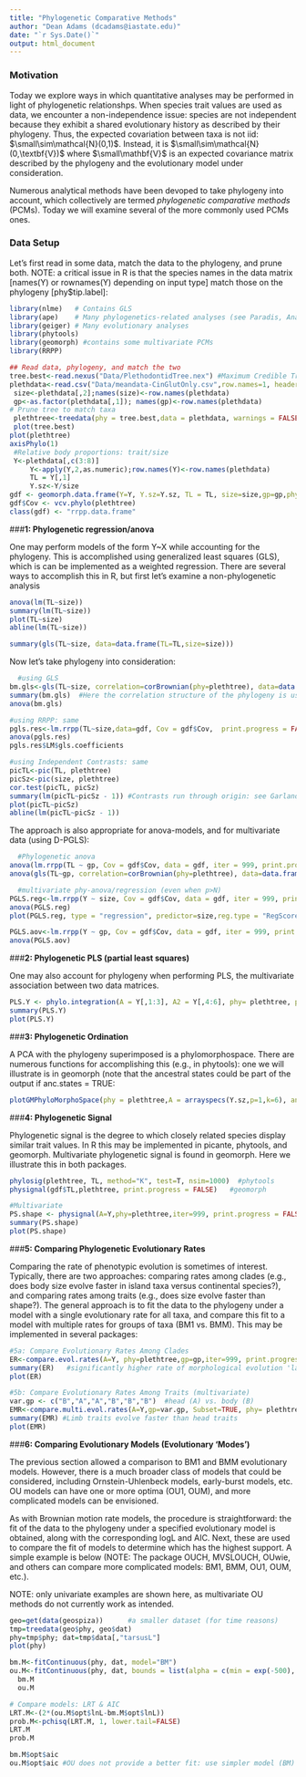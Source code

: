 ---
title: "Phylogenetic Comparative Methods"
author: "Dean Adams (dcadams@iastate.edu)"
date: "`r Sys.Date()`"
output: html_document
---

### **Motivation**
Today we explore ways in which quantitative analyses may be performed in light of phylogenetic relationshps. When species trait values are used as data, we encounter a non-independence issue: species are not independent because they exhibit a shared evolutionary history as described by their phylogeny. Thus, the expected covariation between taxa is not iid: $\small\sim\mathcal{N}(0,1)$. Instead, it is $\small\sim\mathcal{N}(0,\textbf{V})$ where $\small\mathbf{V}$ is an expected covariance matrix described by the phylogeny and the evolutionary model under consideration.

Numerous analytical methods have been devoped to take phylogeny into account, which collectively are termed *phylogenetic comparative methods* (PCMs). Today we will examine several of the more commonly used PCMs ones.

### Data Setup
Let's first read in some data, match the data to the phylogeny, and prune both. NOTE: a critical issue in R is that the species names in the data matrix [names(Y) or rownames(Y) depending on input type] match those on the phylogeny [phy$tip.label]: 

```{r eval=TRUE}
library(nlme)	# Contains GLS 
library(ape)	# Many phylogenetics-related analyses (see Paradis, Analysis of Phylogenetics and Evolution with R)
library(geiger) # Many evolutionary analyses
library(phytools) 
library(geomorph) #contains some multivariate PCMs
library(RRPP)

## Read data, phylogeny, and match the two
tree.best<-read.nexus("Data/PlethodontidTree.nex") #Maximum Credible Tree
plethdata<-read.csv("Data/meandata-CinGlutOnly.csv",row.names=1, header=TRUE )
 size<-plethdata[,2];names(size)<-row.names(plethdata) 
 gp<-as.factor(plethdata[,1]); names(gp)<-row.names(plethdata)
# Prune tree to match taxa
 plethtree<-treedata(phy = tree.best,data = plethdata, warnings = FALSE)$phy
 plot(tree.best)
plot(plethtree)
axisPhylo(1) 
 #Relative body proportions: trait/size
 Y<-plethdata[,c(3:8)]
     Y<-apply(Y,2,as.numeric);row.names(Y)<-row.names(plethdata)
     TL = Y[,1]
     Y.sz<-Y/size
gdf <- geomorph.data.frame(Y=Y, Y.sz=Y.sz, TL = TL, size=size,gp=gp,phy = plethtree) 
gdf$Cov <- vcv.phylo(plethtree)
class(gdf) <- "rrpp.data.frame"
```

###**1: Phylogenetic regression/anova**

One may perform models of the form Y~X while accounting for the phylogeny. This is accomplished using generalized least squares (GLS), which is can be implemented as a weighted regression. There are several ways to accomplish this in R, but first let's examine a non-phylogenetic analysis

```{r eval=TRUE}
anova(lm(TL~size))  
summary(lm(TL~size))
plot(TL~size)
abline(lm(TL~size))

summary(gls(TL~size, data=data.frame(TL=TL,size=size)))
```

Now let's take phylogeny into consideration:
```{r eval=TRUE}
  #using GLS
bm.gls<-gls(TL~size, correlation=corBrownian(phy=plethtree), data=data.frame(TL=TL,size=size))
summary(bm.gls)  #Here the correlation structure of the phylogeny is used
anova(bm.gls)

#using RRPP: same
pgls.res<-lm.rrpp(TL~size,data=gdf, Cov = gdf$Cov,  print.progress = FALSE) 
anova(pgls.res)
pgls.res$LM$gls.coefficients

#using Independent Contrasts: same
picTL<-pic(TL, plethtree)
picSz<-pic(size, plethtree)
cor.test(picTL, picSz)
summary(lm(picTL~picSz - 1)) #Contrasts run through origin: see Garland et al. 1992
plot(picTL~picSz)
abline(lm(picTL~picSz - 1))
```

The approach is also appropriate for anova-models, and for multivariate data (using D-PGLS):
```{r eval=TRUE}
  #Phylogenetic anova
anova(lm.rrpp(TL ~ gp, Cov = gdf$Cov, data = gdf, iter = 999, print.progress = FALSE) )
anova(gls(TL~gp, correlation=corBrownian(phy=plethtree), data=data.frame(TL=TL,gp=gp)))  

  #multivariate phy-anova/regression (even when p>N)
PGLS.reg<-lm.rrpp(Y ~ size, Cov = gdf$Cov, data = gdf, iter = 999, print.progress = FALSE) 
anova(PGLS.reg)
plot(PGLS.reg, type = "regression", predictor=size,reg.type = "RegScore")

PGLS.aov<-lm.rrpp(Y ~ gp, Cov = gdf$Cov, data = gdf, iter = 999, print.progress = FALSE) 
anova(PGLS.aov)  
```

###**2: Phylogenetic PLS (partial least squares)**

One may also account for phylogeny when performing PLS, the multivariate association between two data matrices. 

```{r eval=TRUE}
PLS.Y <- phylo.integration(A = Y[,1:3], A2 = Y[,4:6], phy= plethtree, print.progress = FALSE)
summary(PLS.Y)
plot(PLS.Y)
```

###**3: Phylogenetic Ordination**

A PCA with the phylogeny superimposed is a phylomorphospace. There are numerous functions for accomplishing this (e.g., in phytools): one we will illustrate is in geomorph (note that the ancestral states could be part of the output if anc.states = TRUE: 

```{r eval=TRUE}
plotGMPhyloMorphoSpace(phy = plethtree,A = arrayspecs(Y.sz,p=1,k=6), ancStates = FALSE, tip.labels = FALSE) 

```


###**4: Phylogenetic Signal**

Phylogenetic signal is the degree to which closely related species display similar trait values. In R this may be implemented in picante, phytools, and geomorph. Multivariate phylogenetic signal is found in geomorph. Here we illustrate this in both packages. 

```{r eval=TRUE}
phylosig(plethtree, TL, method="K", test=T, nsim=1000)  #phytools
physignal(gdf$TL,plethtree, print.progress = FALSE)   #geomorph

#Multivariate
PS.shape <- physignal(A=Y,phy=plethtree,iter=999, print.progress = FALSE)
summary(PS.shape)
plot(PS.shape)
```

###**5: Comparing Phylogenetic Evolutionary Rates**

Comparing the rate of phenotypic evolution is sometimes of interest. Typically, there are two approaches: comparing rates among clades (e.g., does body size evolve faster in island taxa versus continental species?), and comparing rates among traits (e.g., does size evolve faster than shape?). The general approach is to fit the data to the phylogeny under a model with a single evolutionary rate for all taxa, and compare this fit to a model with multiple rates for groups of taxa (BM1 vs. BMM).  This may be implemented in several packages: 

```{r eval=TRUE}
#5a: Compare Evolutionary Rates Among Clades
ER<-compare.evol.rates(A=Y, phy=plethtree,gp=gp,iter=999, print.progress = FALSE)
summary(ER)   #significantly higher rate of morphological evolution 'large' Plethodon
plot(ER)

#5b: Compare Evolutionary Rates Among Traits (multivariate)
var.gp <- c("B","A","A","B","B","B")  #head (A) vs. body (B)
EMR<-compare.multi.evol.rates(A=Y,gp=var.gp, Subset=TRUE, phy= plethtree,iter=999, print.progress = FALSE)
summary(EMR) #Limb traits evolve faster than head traits
plot(EMR)
```

###**6: Comparing Evolutionary Models (Evolutionary 'Modes')**

The previous section allowed a comparison to BM1 and BMM evolutionary models. However, there is a much broader class of models that could be considered, including Ornstein-Uhlenbeck models, early-burst models, etc. OU models can have one or more optima (OU1, OUM), and more complicated models can be envisioned. 

As with Brownian motion rate models, the procedure is straightforward: the fit of the data to the phylogeny under a specified evolutionary model is obtained, along with the corresponding logL and AIC. Next, these are used to compare the fit of models to determine which has the highest support. A simple example is below (NOTE: The package OUCH, MVSLOUCH, OUwie, and others can compare more complicated models: BM1, BMM, OU1, OUM, etc.).  

NOTE: only univariate examples are shown here, as multivariate OU methods do not currently work as intended. 

```{r eval=TRUE}
geo=get(data(geospiza))      #a smaller dataset (for time reasons)
tmp=treedata(geo$phy, geo$dat)
phy=tmp$phy; dat=tmp$data[,"tarsusL"] 
plot(phy)

bm.M<-fitContinuous(phy, dat, model="BM")
ou.M<-fitContinuous(phy, dat, bounds = list(alpha = c(min = exp(-500), max = exp(2))),model="OU")
  bm.M
  ou.M

# Compare models: LRT & AIC
LRT.M<-(2*(ou.M$opt$lnL-bm.M$opt$lnL))
prob.M<-pchisq(LRT.M, 1, lower.tail=FALSE)
LRT.M
prob.M

bm.M$opt$aic
ou.M$opt$aic #OU does not provide a better fit: use simpler model (BM)
```
